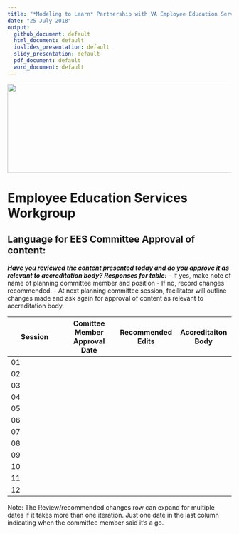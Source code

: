 ```yaml
---
title: "*Modeling to Learn* Partnership with VA Employee Education Services (EES)"
date: "25 July 2018"
output: 
  github_document: default
  html_document: default
  ioslides_presentation: default
  slidy_presentation: default
  pdf_document: default
  word_document: default
---
```

<img src = "https://github.com/lzim/teampsd/blob/teampsd_style/teampsd_logo/team_psd_logo_sm.png"
     height = "200" width = "600">  

# Employee Education Services Workgroup

## Language for EES Committee Approval of content:

***Have you reviewed the content presented today and do you approve it as relevant to accreditation body?
Responses for table:***
- If yes, make note of name of planning committee member and position
- If no, record changes recommended.
-	At next planning committee session, facilitator will outline changes made and ask again for approval of content as relevant to accreditation body.

|Session  | Comittee Member Approval Date | Recommended Edits  | Accreditaiton Body
| ---   | --- | --- | --- |
| 01 | | | |
| 02 | | | |
| 03 | | | |
| 04 | | | |
| 05 | | | |
| 06 | | | |
| 07 | | | |
| 08 | | | |
| 09 | | | |
| 10 | | | |
| 11 | | | |	
| 12 | | | |
			
Note:
The Review/recommended changes row can expand for multiple dates if it takes more than one iteration. 
Just one date in the last column indicating when the committee member said it’s a go.
